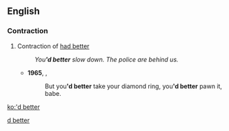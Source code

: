 ==English==

===Contraction===
{{head|en}}

# Contraction of [[had better]]
#:''You''''d better''' slow down. The police are behind us.''
#* '''1965''', {{w|Bob Dylan}}, {{w|Like a Rolling Stone}}
#*: But you''''d better''' take your diamond ring, you''''d better''' pawn it, babe. 
<!--Reasons for this entry. 1. Had better is very rarely used in it's full form. 2. Easily misunderstood as contraction of "would better" .. Algrif 
Still sounds pretty dubious, but I'll let it stick .. Keene-->

[[Category:English contractions|d better]]

[[ko:'d better]]